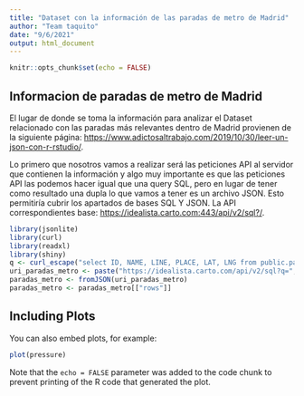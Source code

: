 ```yaml
---
title: "Dataset con la información de las paradas de metro de Madrid"
author: "Team taquito"
date: "9/6/2021"
output: html_document
---
```


```r
knitr::opts_chunk$set(echo = FALSE)
```

## Informacion de paradas de metro de Madrid

El lugar de donde se toma la información para analizar el Dataset relacionado con las paradas más relevantes dentro de Madrid provienen de la siguiente página:
<https://www.adictosaltrabajo.com/2019/10/30/leer-un-json-con-r-rstudio/>.

Lo primero que nosotros vamos a realizar será las peticiones API al servidor que contienen la información y algo muy importante es que las peticiones API las podemos hacer igual que una query SQL, pero en lugar de tener como resultado una dupla lo que vamos a tener es un archivo JSON. Esto permitiría cubrir los apartados de bases SQL Y JSON.
La API correspondientes base:
<https://idealista.carto.com:443/api/v2/sql?/>.

```r
library(jsonlite)
library(curl)
library(readxl)
library(shiny)
q <- curl_escape("select ID, NAME, LINE, PLACE, LAT, LNG from public.paradas_metro_madrid")
uri_paradas_metro <- paste("https://idealista.carto.com/api/v2/sql?q=",q, sep="")
paradas_metro <- fromJSON(uri_paradas_metro)
paradas_metro <- paradas_metro[["rows"]]
```

## Including Plots

You can also embed plots, for example:

```r
plot(pressure)
```

Note that the `echo = FALSE` parameter was added to the code chunk to prevent printing of the R code that generated the plot.
